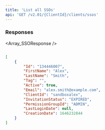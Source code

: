 ```yaml
---
title: 'List all SSOs'  
api: 'GET /v2.01/{ClientId}/clients/ssos'  
---
```


  

### Responses  

<AccordionGroup><Accordion title="200 ">  

<Array_SSOResponse /></Accordion></AccordionGroup>  

<ResponseExample>  

```json 200   

[
    {
        "Id": "134446007",
        "FirstName": "Alex",
        "LastName": "Smith",
        "Tag": "",
        "Active": true,
        "Email": "alex.smith@example.com",
        "ClientId": "sandboxalex",
        "InvitationStatus": "EXPIRED",
        "PermissionGroupId": "ADMIN",
        "LastLoginDate": null,
        "CreationDate": 1646232844
    }
]  

 ```  

</ResponseExample>